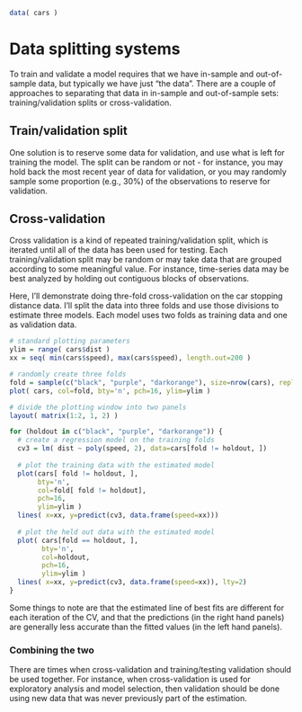 ```r
data( cars )
```

# Data splitting systems
To train and validate a model requires that we have in-sample and out-of-sample data, but typically we have just "the data". There are a couple of approaches to separating that data in in-sample and out-of-sample sets: training/validation splits or cross-validation.

## Train/validation split
One solution is to reserve some data for validation, and use what is left for training the model. The split can be random or not - for instance, you may hold back the most recent year of data for validation, or you may randomly sample some proportion (e.g., 30%) of the observations to reserve for validation.


## Cross-validation
Cross validation is a kind of repeated training/validation split, which is iterated until all of the data has been used for testing. Each training/validation split may be random or may take data that are grouped according to some meaningful value. For instance, time-series data may be best analyzed by holding out contiguous blocks of observations.

Here, I'll demonstrate doing thre-fold cross-validation on the car stopping distance data. I'll split the data into three folds and use those divisions to estimate three models. Each model uses two folds as training data and one as validation data.

```r
# standard plotting parameters
ylim = range( cars$dist )
xx = seq( min(cars$speed), max(cars$speed), length.out=200 )

# randomly create three folds
fold = sample(c("black", "purple", "darkorange"), size=nrow(cars), replace=TRUE)
plot( cars, col=fold, bty='n', pch=16, ylim=ylim )

# divide the plotting window into two panels
layout( matrix(1:2, 1, 2) )

for (holdout in c("black", "purple", "darkorange")) {
  # create a regression model on the training folds
  cv3 = lm( dist ~ poly(speed, 2), data=cars[fold != holdout, ])
  
  # plot the training data with the estimated model
  plot(cars[ fold != holdout, ],
       bty='n',
       col=fold[ fold != holdout],
       pch=16,
       ylim=ylim )
  lines( x=xx, y=predict(cv3, data.frame(speed=xx)))
  
  # plot the held out data with the estimated model
  plot( cars[fold == holdout, ],
        bty='n',
        col=holdout,
        pch=16,
        ylim=ylim )
  lines( x=xx, y=predict(cv3, data.frame(speed=xx)), lty=2)
}
```

Some things to note are that the estimated line of best fits are different for each iteration of the CV, and that the predictions (in the right hand panels) are generally less accurate than the fitted values (in the left hand panels).


### Combining the two
There are times when cross-validation and training/testing validation should be used together. For instance, when cross-validation is used for exploratory analysis and model selection, then validation should be done using new data that was never previously part of the estimation.





